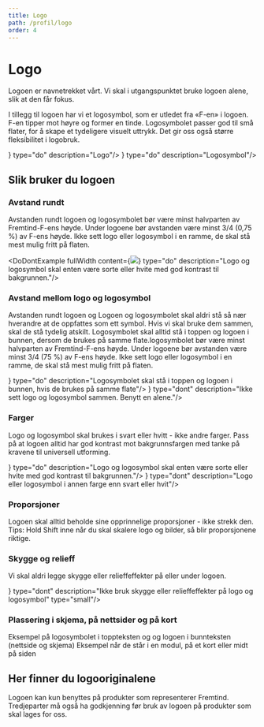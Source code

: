 ```yaml
---
title: Logo
path: /profil/logo
order: 4
---
```




# Logo
Logoen er navnetrekket vårt. Vi skal i utgangspunktet bruke logoen alene, slik at den får fokus.

I tillegg til logoen har vi et logosymbol, som er utledet fra «F-en» i logoen. F-en tipper mot høyre og former en tinde. Logosymbolet passer god til små flater, for å skape et tydeligere visuelt uttrykk. Det gir oss også større fleksibilitet i logobruk.

<Grid>
    <DoDontExample content={<img className="jkl-portal-do-dont-example__image" src={LogoDefault}/>} type="do" description="Logo"/>
    <DoDontExample content={<img className="jkl-portal-do-dont-example__image" src={LogoSymbol}/>} type="do" description="Logosymbol"/>
</Grid>

## Slik bruker du logoen

### Avstand rundt
Avstanden rundt logoen og logosymbolet bør være minst halvparten av Fremtind-F-ens høyde. Under logoene bør avstanden være minst 3/4 (0,75 %) av F-ens høyde. Ikke sett logo eller logosymbol i en ramme, de skal stå mest mulig fritt på flaten.

<DoDontExample fullWidth content={<img className="jkl-portal-do-dont-example__image" src={LogoDescribed}/>} type="do" description="Logo og logosymbol skal enten være sorte eller hvite med god kontrast til bakgrunnen."/>


### Avstand mellom logo og logosymbol
Avstanden rundt logoen og Logoen og logosymbolet skal aldri stå så nær hverandre at de oppfattes som ett symbol. Hvis vi skal bruke dem sammen, skal de stå tydelig atskilt. 
Logosymbolet skal alltid stå i toppen og logoen i bunnen, dersom de brukes på samme flate.logosymbolet bør være minst halvparten av Fremtind-F-ens høyde. Under logoene bør avstanden være minst 3/4 (75 %) av F-ens høyde. Ikke sett logo eller logosymbol i en ramme, de skal stå mest mulig fritt på flaten.

<Grid>
    <DoDontExample content={<img className="jkl-portal-do-dont-example__image" src={LogoCorrect}/>} type="do" description="Logosymbolet skal stå i toppen og logoen i bunnen, hvis de brukes på samme flate"/>
    <DoDontExample content={<img className="jkl-portal-do-dont-example__image" src={LogoWrong}/>} type="dont" description="Ikke sett logo og logosymbol sammen. Benytt en alene."/>
</Grid>

### Farger
Logo og logosymbol skal brukes i svart eller hvitt - ikke andre farger. Pass på at logoen alltid har god kontrast mot bakgrunnsfargen med tanke på kravene til universell utforming.

<Grid>
    <DoDontExample content={<img className="jkl-portal-do-dont-example__image" src={LogoCorrectColor}/>} type="do" description="Logo og logosymbol skal enten være sorte eller hvite med god kontrast til bakgrunnen."/>
    <DoDontExample content={<img className="jkl-portal-do-dont-example__image" src={LogoWrongColor}/>} type="dont" description="Logo eller logosymbol i annen farge enn svart eller hvit"/>
</Grid>

### Proporsjoner
Logoen skal alltid beholde sine opprinnelige proporsjoner - ikke strekk den. Tips: Hold Shift inne når du skal skalere logo og bilder, så blir proporsjonene riktige.

### Skygge og relieff
Vi skal aldri legge skygge eller relieffeffekter på eller under logoen.

<Grid>
    <DoDontExample fullWidth={false} content={<img className="jkl-portal-do-dont-example__image" src={LogoWrongShadow}/>} type="dont" description="Ikke bruk skygge eller relieffeffekter på logo og logosymbol" type="small"/>
</Grid>

### Plassering i skjema, på nettsider og på kort
Eksempel på logosymbolet i toppteksten og og logoen i bunnteksten (nettside og skjema) Eksempel når de står i en modul, på et kort eller midt på siden


## Her finner du logooriginalene
Logoen kan kun benyttes på produkter som representerer Fremtind. Tredjeparter må også ha godkjenning før bruk av logoen på produkter som skal lages for oss.
<br/>
<DownloadAsset type="svg" name="Fremtind_Logo_Fremtind_Logo_Negative.svg" asset={FremtindLogoFremtindLogoNegative} darkbg />
<DownloadAsset type="svg" name="Fremtind_Logo_Fremtind_Logo_Positive.svg" asset={FremtindLogoFremtindLogoPositive} />
<br/>
<br/>
<br/>
<DownloadAsset type="svg" name="Fremtind_Logo_Fremtind_Logo_Symbol_Negative.svg" asset={FremtindLogoFremtindLogoSymbolNegative} darkbg />
<DownloadAsset type="svg" name="Fremtind_Logo_Fremtind_Logo_Symbol_Positive.svg" asset={FremtindLogoFremtindLogoSymbolPositive} />